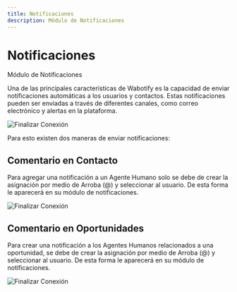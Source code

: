 ```yaml
---
title: Notificaciones
description: Módulo de Notificaciones
---
```


# Notificaciones

Módulo de Notificaciones

Una de las principales características de Wabotify es la capacidad de enviar notificaciones automáticas a los usuarios y contactos. Estas notificaciones pueden ser enviadas a través de diferentes canales, como correo electrónico y alertas en la plataforma.

![Finalizar Conexión](../../../assets/contactos/noti-1.avif)

Para esto existen dos maneras de enviar notificaciones:

## Comentario en Contacto

Para agregar una notificación a un Agente Humano solo se debe de crear la asignación por medio de Arroba (@) y seleccionar al usuario. De esta forma le aparecerá en su módulo de notificaciones.

![Finalizar Conexión](../../../assets/contactos/noti-2.avif)

## Comentario en Oportunidades

Para crear una notificación a los Agentes Humanos relacionados a una oportunidad, se debe de crear la asignación por medio de Arroba (@) y seleccionar al usuario. De esta forma le aparecerá en su módulo de notificaciones.

![Finalizar Conexión](../../../assets/contactos/noti-3.avif)
